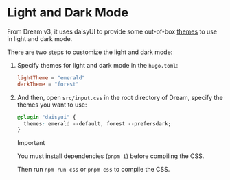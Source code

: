 # Light and Dark Mode

From Dream v3, it uses daisyUI to provide some out-of-box [themes](https://daisyui.com/docs/themes/) to use in light and dark mode.

There are two steps to customize the light and dark mode:

1. Specify themes for light and dark mode in the `hugo.toml`:

   ```toml
   lightTheme = "emerald"
   darkTheme = "forest"
   ```

1. And then, open `src/input.css` in the root directory of Dream, specify the themes you want to use:

   ```css
   @plugin "daisyui" {
     themes: emerald --default, forest --prefersdark;
   }
   ```

   > [!IMPORTANT]
   >
   > You must install dependencies (`pnpm i`) before compiling the CSS.

   Then run `npm run css` or `pnpm css` to compile the CSS.
